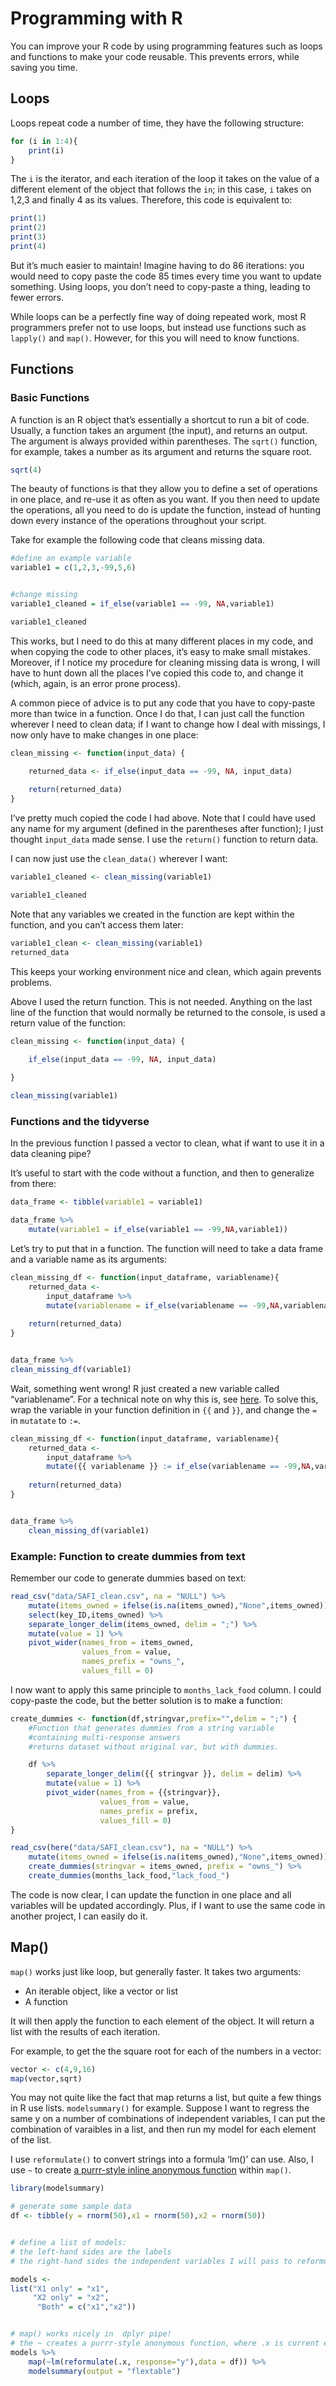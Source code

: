 # Programming with R {#functions}

You can improve your R code by using programming features such as 
loops and functions to make your code reusable. This prevents errors, 
while saving you time.


## Loops

Loops repeat code a number of time, they have the following structure:


```{r eval=TRUE, include = TRUE, echo=TRUE, warning=TRUE, error=TRUE, message=FALSE}

for (i in 1:4){
	print(i)
}

```

The `i` is the iterator, and each iteration of the loop it takes on the value of
a different element of the object that follows the `in`; in this case, `i` takes 
on 1,2,3 and finally 4 as its values. Therefore, this code is equivalent to:

```{r eval=TRUE, include = TRUE, echo=TRUE, warning=TRUE, error=TRUE, message=FALSE}

print(1)
print(2)
print(3)
print(4)

```

But it's much easier to maintain! Imagine having to do 86 iterations: you would
need to copy paste the code 85 times every time you want to update something. 
Using loops, you don't need to copy-paste a thing, leading to fewer errors.

While loops can be a perfectly fine way of  doing repeated work, most R 
programmers prefer not to use loops, but instead use functions such as 
`lapply()` and `map()`. However, for this you will need to know functions.

## Functions

### Basic Functions

A function is an R object that's essentially a shortcut to run a bit of code. 
Usually, a function takes an argument (the input), and returns an output. The 
argument is always provided within parentheses. The  `sqrt()` function, for 
example, takes a number as its argument and returns the square root.

```{r eval=TRUE, include = TRUE, echo=TRUE, warning=TRUE, error=TRUE, message=FALSE}

sqrt(4)

```

The beauty of functions is that they allow you to define a set of operations in 
one place, and re-use it as often as you want. If you then need to update the
operations, all you need to do is update the function, instead of hunting down 
every instance of the operations throughout your script.

Take for example the following code that cleans missing data.


```{r eval=TRUE, include = TRUE, echo=TRUE, warning=TRUE, error=TRUE, message=FALSE}

#define an example variable
variable1 = c(1,2,3,-99,5,6)


#change missing
variable1_cleaned = if_else(variable1 == -99, NA,variable1)

variable1_cleaned 


```

This works, but I need to do this at many different places in my code, and when
copying the code to other places, it's easy to make small mistakes. Moreover, if
I notice my procedure for cleaning missing data is wrong, I will have to hunt 
down all the places I've copied this code to, and change it (which, again, is 
an error prone process). 

A common piece of advice is to put any code that you
have to copy-paste more than twice in a function. Once I do that, I can just 
call  the function wherever I need to clean data; if I want to change how I deal 
with missings, I now only have to make changes in one place:

```{r eval=TRUE, include = TRUE, echo=TRUE, warning=TRUE, error=TRUE, message=FALSE}

clean_missing <- function(input_data) {

	returned_data <- if_else(input_data == -99, NA, input_data)
	
	return(returned_data)
}


```

I've pretty much copied the code I had above. Note that I could have used any 
name for my argument (defined in the parentheses after function); I just thought 
`input_data` made sense. I use the `return()` function to return data.

I can now just use the `clean_data()` wherever I want:

```{r eval=TRUE, include = TRUE, echo=TRUE, warning=TRUE, error=TRUE, message=FALSE}

variable1_cleaned <- clean_missing(variable1)

variable1_cleaned

```

Note that any variables we created in the function are kept within the function, 
and you can't access them later:

```{r eval=TRUE, include = TRUE, echo=TRUE, warning=TRUE, error=TRUE, message=FALSE}

variable1_clean <- clean_missing(variable1)
returned_data


```

This keeps your working environment nice and clean, which again prevents 
problems.

Above I used the return function. This is not needed. Anything on the 
last line of the function that would normally be returned to the console, is
used a return value of the function:

```{r eval=TRUE, include = TRUE, echo=TRUE, warning=TRUE, error=TRUE, message=FALSE}

clean_missing <- function(input_data) {

	if_else(input_data == -99, NA, input_data)
	
}

clean_missing(variable1)


```

### Functions and the tidyverse

In the previous function I passed a vector to clean, what if want to use it
in a data cleaning pipe? 

It's useful to start with the code without a function, and then to generalize
from there:

```{r eval=TRUE, include = TRUE, echo=TRUE, warning=TRUE, error=TRUE, message=FALSE}


data_frame <- tibble(variable1 = variable1)

data_frame %>%
	mutate(variable1 = if_else(variable1 == -99,NA,variable1))

```

Let's try to put that in a function. The function will need to take 
a data frame and a variable name as its arguments:

```{r eval=TRUE, include = TRUE, echo=TRUE, warning=TRUE, error=TRUE, message=FALSE}


clean_missing_df <- function(input_dataframe, variablename){
	returned_data <- 
		input_dataframe %>%
		mutate(variablename = if_else(variablename == -99,NA,variablename))
	
	return(returned_data)
}


data_frame %>%
clean_missing_df(variable1)


```

Wait, something went wrong! R just created a new variable called "variablename".
For a technical note on why this is, see 
[here](https://dplyr.tidyverse.org/articles/programming.html).
To solve this, wrap the variable in your function definition
in `{{` and `}}`, and change the `=` in `mutatate` to `:=`. 

```{r eval=TRUE, include = TRUE, echo=TRUE, warning=TRUE, error=TRUE, message=FALSE}


clean_missing_df <- function(input_dataframe, variablename){
	returned_data <- 
		input_dataframe %>%
		mutate({{ variablename }} := if_else(variablename == -99,NA,variablename))
	
	return(returned_data)
}


data_frame %>%
	clean_missing_df(variable1)


```

### Example: Function to create dummies from text

Remember our code to generate dummies based on text:

```{r eval=TRUE,echo=TRUE,warning=TRUE,error=TRUE,message=TRUE}

read_csv("data/SAFI_clean.csv", na = "NULL") %>%
    mutate(items_owned = ifelse(is.na(items_owned),"None",items_owned)) %>%
    select(key_ID,items_owned) %>%
    separate_longer_delim(items_owned, delim = ";") %>%
    mutate(value = 1) %>%
    pivot_wider(names_from = items_owned,
                values_from = value,
                names_prefix = "owns_",
                values_fill = 0) 

```

I now want to apply this same principle to `months_lack_food` column.
I could copy-paste the code, but the better solution is to make a function:

```{r eval=TRUE,echo=TRUE,warning=TRUE,error=TRUE,message=TRUE}


create_dummies <- function(df,stringvar,prefix="",delim = ";") {
	#Function that generates dummies from a string variable
	#containing multi-response answers
	#returns dataset without original var, but with dummies.

	df %>%
		separate_longer_delim({{ stringvar }}, delim = delim) %>%
	    mutate(value = 1) %>%
	    pivot_wider(names_from = {{stringvar}},
	                values_from = value,
	                names_prefix = prefix,
	                values_fill = 0) 
}

read_csv(here("data/SAFI_clean.csv"), na = "NULL") %>%
	mutate(items_owned = ifelse(is.na(items_owned),"None",items_owned)) %>%
	create_dummies(stringvar = items_owned, prefix = "owns_") %>%
	create_dummies(months_lack_food,"lack_food_")

```

The code is now clear, I can update the function in one place and all variables will
be updated accordingly. Plus, if I want to use the same code in another project, I can
easily do it. 


## Map()

`map()` works just like loop, but generally faster. It takes two arguments:

- An iterable object, like a vector or list
- A function

It will then apply the function to each element of the object. It will return
a list with the results of each iteration.

For example, to get the the square root for each of the numbers in a vector:

```{r eval=TRUE, include = TRUE, echo=TRUE, warning=TRUE, error=TRUE, message=FALSE}

vector <- c(4,9,16) 
map(vector,sqrt)

```

You may not quite like the fact that map returns a list, but quite a few things in
R use lists. `modelsummary()` for example. Suppose I want to regress the same y on
a number of combinations of independent variables, I can put the combination of
varaibles in a list, and then run my model for each element of the list.

I use `reformulate()` to convert strings into a formula 'lm()' can use. Also,
I use `~` to create 
[a purrr-style inline anonymous function](https://adv-r.hadley.nz/functionals.html#purrr-shortcuts)
within `map()`. 

```{r eval=TRUE, include = TRUE, echo=TRUE, warning=TRUE, error=TRUE, message=FALSE}

library(modelsummary)

# generate some sample data
df <- tibble(y = rnorm(50),x1 = rnorm(50),x2 = rnorm(50))


# define a list of models: 
# the left-hand sides are the labels
# the right-hand sides the independent variables I will pass to reformulate.

models <-
list("X1 only" = "x1", 
	 "X2 only" = "x2", 
	  "Both" = c("x1","x2"))


# map() works nicely in  dplyr pipe!
# the ~ creates a purrr-style anonymous function, where .x is current element of the list
models %>%
	map(~lm(reformulate(.x, response="y"),data = df)) %>%
	modelsummary(output = "flextable")


```



